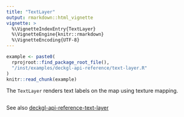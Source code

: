 ```yaml
---
title: "TextLayer"
output: rmarkdown::html_vignette
vignette: >
  %\VignetteIndexEntry{TextLayer}
  %\VignetteEngine{knitr::rmarkdown}
  %\VignetteEncoding{UTF-8}
---
```


```r
example <- paste0(
  rprojroot::find_package_root_file(),
  "/inst/examples/deckgl-api-reference/text-layer.R"
)
knitr::read_chunk(example)
```

The `TextLayer` renders text labels on the map using texture mapping.

```r
```
See also [deckgl-api-reference-text-layer](https://deck.gl/#/documentation/deckgl-api-reference/layers/text-layer)
